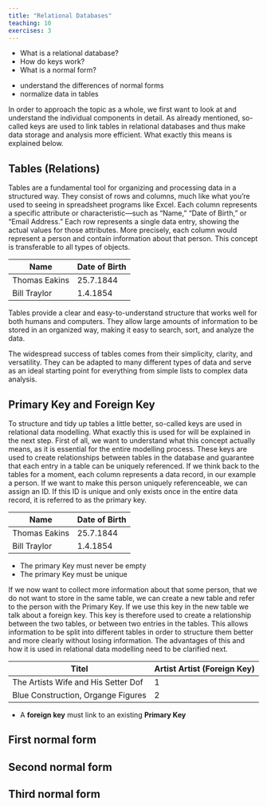 ```yaml
---
title: "Relational Databases"
teaching: 10
exercises: 3
---
```


:::::::::::::::::::::::::::::::::::::: questions

- What is a relational database?
- How do keys work?
- What is a normal form?

::::::::::::::::::::::::::::::::::::::::::::::::

::::::::::::::::::::::::::::::::::::: objectives

- understand the differences of normal forms
- normalize data in tables

::::::::::::::::::::::::::::::::::::::::::::::::

In order to approach the topic as a whole, we first want to look at and understand the individual components in detail. 
As already mentioned, so-called keys are used to link tables in relational databases and thus make data storage and 
analysis more efficient. What exactly this means is explained below.

## Tables (Relations)

Tables are a fundamental tool for organizing and processing data in a structured way. 
They consist of rows and columns, much like what you're used to seeing in spreadsheet programs like Excel. 
Each column represents a specific attribute or characteristic—such as “Name,” “Date of Birth,” or “Email Address.” 
Each row represents a single data entry, showing the actual values for those attributes. More precisely, each column 
would represent a person and contain information about that person. This concept is transferable to all types of objects.

Name | Date of Birth 
----- | -----
Thomas Eakins | 25.7.1844
Bill Traylor | 1.4.1854


Tables provide a clear and easy-to-understand structure that works well for both humans and computers. They allow large 
amounts of information to be stored in an organized way, making it easy to search, sort, and analyze the data.

The widespread success of tables comes from their simplicity, clarity, and versatility. They can be adapted to many 
different types of data and serve as an ideal starting point for everything from simple lists to complex data analysis.


## Primary Key and Foreign Key

To structure and tidy up tables a little better, so-called keys are used in relational data modelling. What exactly 
this is used for will be explained in the next step. First of all, 
we want to understand what this concept actually means, as it is essential for the entire modelling process. These 
keys are used to create relationships between tables in the database 
and guarantee that each entry in a table can be uniquely referenced. If we think back to the tables for a moment, 
each column represents a data record, in our example a person. 
If we want to make this person uniquely referenceable, we can assign an ID. If this ID is unique and only exists once 
in the entire data record, it is referred to as the primary key.

Name | Date of Birth | **ID (Primary Key)**
----- | -----
Thomas Eakins | 25.7.1844 | 1
Bill Traylor | 1.4.1854 | 2

::::::::::::::::::::::::::::::::::::: keypoints

- The primary Key must never be empty
- The primary Key must be unique

::::::::::::::::::::::::::::::::::::::::::::::::

If we now want to collect more information about that some person, that we do not want to store in the same table, we 
can create a new table and refer to the person with the Primary Key. If we use this key in the new table
we talk about a foreign key. This key is therefore used to create a relationship between the two tables, or between 
two entries in the tables. This allows information to be split into different tables in order to structure 
them better and more clearly without losing information. 
The advantages of this and how it is used in relational data modelling need to be clarified next.

Titel | Artist **Artist (Foreign Key)**
----- | -----
The Artists Wife and His Setter Dof | 1
Blue Construction, Organge Figures | 2

::::::::::::::::::::::::::::::::::::: keypoints

- A **foreign key** must link to an existing **Primary Key**

::::::::::::::::::::::::::::::::::::::::::::::::


## First normal form


## Second normal form


## Third normal form